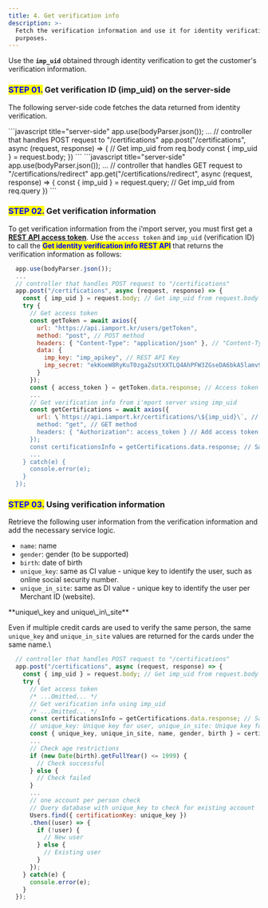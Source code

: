 ```yaml
---
title: 4. Get verification info
description: >-
  Fetch the verification information and use it for identity verification
  purposes.
---
```




Use the **`imp_uid`** obtained through identity verification to get the customer's verification information.

### <mark style="color:blue;">**STEP 01.**</mark> Get verification ID (imp_uid) on the server-side

The following server-side code fetches the data returned from identity verification.

<Tabs>
<Tab title="Node.js (popup)">
```javascript title="server-side"
app.use(bodyParser.json());
  ...
  // controller that handles POST request to "/certifications"
  app.post("/certifications", async (request, response) => {
    // Get imp_uid from req.body
    const { imp_uid } = request.body; 
})
```

</Tab>

<Tab title="Node.js (redirection)">
```javascript title="server-side"
app.use(bodyParser.json());
  ...
  // controller that handles GET request to "/certifications/redirect"
  app.get("/certifications/redirect", async (request, response) => {
    const { imp_uid } = request.query; // Get imp_uid from req.query
})
```

</Tab>
</Tabs>

### <mark style="color:blue;">**STEP 02.**</mark> Get verification information

To get verification information from the i'mport server, you must first get a [**REST API access token**](../../api/rest-api-access-token). Use the `access token` and `imp_uid` (verification ID) to call the <mark style="color:blue;">**Get identity verification info REST API**</mark> that returns the verification information as follows:

```javascript title="sever-side"
  app.use(bodyParser.json());
  ...
  // controller that handles POST request to "/certifications"
  app.post("/certifications", async (request, response) => {
    const { imp_uid } = request.body; // Get imp_uid from request.body
    try {
      // Get access token
      const getToken = await axios({
        url: "https://api.iamport.kr/users/getToken",
        method: "post", // POST method
        headers: { "Content-Type": "application/json" }, // "Content-Type": "application/json"
        data: {
          imp_key: "imp_apikey", // REST API Key
          imp_secret: "ekKoeW8RyKuT0zgaZsUtXXTLQ4AhPFW3ZGseDA6bkA5lamv9OqDMnxyeB9wqOsuO9W3Mx9YSJ4dTqJ3f" // REST API Secret
        }
      });
      const { access_token } = getToken.data.response; // Access token
      ...
      // Get verification info from i'mport server using imp_uid
      const getCertifications = await axios({
        url: \`https://api.iamport.kr/certifications/\${imp_uid}\`, // Pass imp_uid
        method: "get", // GET method
        headers: { "Authorization": access_token } // Add access token to Authorization header
      });
      const certificationsInfo = getCertifications.data.response; // Save verification info
      ...
    } catch(e) {
      console.error(e);
    }
  });
```

### <mark style="color:blue;">**STEP 03.**</mark> Using verification information

Retrieve the following user information from the verification information and add the necessary service logic.

- `name`: name
- `gender`: gender (to be supported)
- `birth`: date of birth
- `unique_key`: same as CI value - unique key to identify the user, such as online social security number.
- `unique_in_site`: same as DI value - unique key to identify the user per Merchant ID (website).

<Hint style="info">
**unique\_key and unique\_in\_site**

Even if multiple credit cards are used to verify the same person, the same `unique_key` and `unique_in_site` values are returned for the cards under the same name.\

</Hint>

```javascript title="Node.js"
  // controller that handles POST request to "/certifications"
  app.post("/certifications", async (request, response) => {
    const { imp_uid } = request.body; // Get imp_uid from request.body
    try {
      // Get access token
      /* ...Omitted... */
      // Get verification info using imp_uid
      /* ...Omitted... */
      const certificationsInfo = getCertifications.data.response; // Save verification info
      // unique_key: Unique key for user, unique_in_site: Unique key for user per site
      const { unique_key, unique_in_site, name, gender, birth } = certificationsInfo;
      ...
      // Check age restrictions
      if (new Date(birth).getFullYear() <= 1999) {
        // Check successful
      } else {
        // Check failed
      }
      ...
      // one account per person check
      // Query database with unique_key to check for existing account
      Users.find({ certificationKey: unique_key })
      .then((user) => {
        if (!user) {
          // New user
        } else {
          // Existing user
        }
      });
    } catch(e) {
      console.error(e);
    }
  });
```
